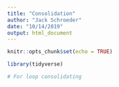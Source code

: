 ```yaml
---
title: "Consolidation"
author: "Jack Schroeder"
date: "10/14/2019"
output: html_document
---
```


```r
knitr::opts_chunk$set(echo = TRUE)

library(tidyverse)

# For loop consolidating
```
